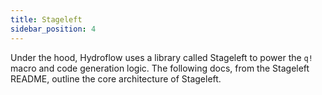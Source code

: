 ```yaml
---
title: Stageleft
sidebar_position: 4
---
```



Under the hood, Hydroflow uses a library called Stageleft to power the `q!` macro and code generation logic. The following docs, from the Stageleft README, outline the core architecture of Stageleft.

<StageleftDocs/>

